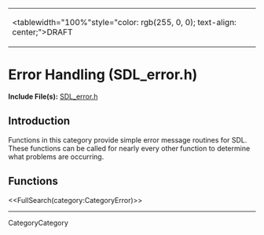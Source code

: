 <!-- #master-page:CategoryTemplate -->
<!-- #master-date:Unknown-Date -->
<!-- format wiki -->
<!-- language en -->
{|
|<tablewidth="100%"style="color: rgb(255, 0, 0); text-align: center;">DRAFT 
|}

= Error Handling (SDL_error.h) =

'''Include File(s):'''  [http://hg.libsdl.org/SDL/file/68dfd6df47da/include/SDL_error.h SDL_error.h]


== Introduction ==

Functions in this category provide simple error message routines for SDL. These functions can be called for nearly every other function to determine what problems are occurring.  

== Functions ==

<<FullSearch(category:CategoryError)>>

----
CategoryCategory
